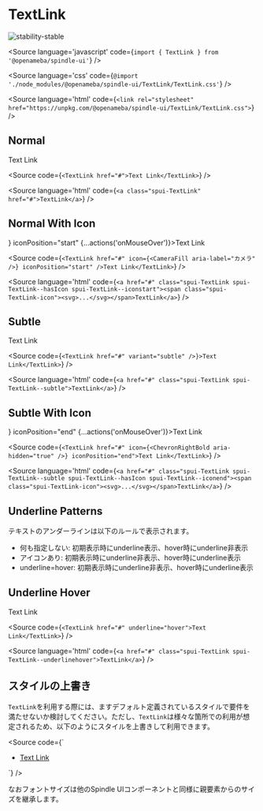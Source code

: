 
# TextLink

<Meta title="TextLink" component={TextLink} />

![stability-stable](https://img.shields.io/badge/stability-stable-green.svg)

<Source
  language='javascript'
  code={`import { TextLink } from '@openameba/spindle-ui'`}
/>

<Source
  language='css'
  code={`@import './node_modules/@openameba/spindle-ui/TextLink/TextLink.css'`}
/>

<Source
  language='html'
  code={`<link rel="stylesheet" href="https://unpkg.com/@openameba/spindle-ui/TextLink/TextLink.css">`}
/>

## Normal

<Preview withSource="open">
  <Story name="Normal">
    <TextLink href="#" {...actions('onMouseOver')}>Text Link</TextLink>
  </Story>
</Preview>

<Source
  code={`
<TextLink href="#">Text Link</TextLink>
  `}
/>

<Source
  language='html'
  code={`
<a class="spui-TextLink" href="#">TextLink</a>
  `}
/>

## Normal With Icon

<Preview withSource="open">
  <Story name="NormalWithIcon">
    <TextLink href="#" icon={<CameraFill aria-label="カメラ" />} iconPosition="start" {...actions('onMouseOver')}>Text Link</TextLink>
  </Story>
</Preview>

<Source
  code={`
<TextLink href="#" icon={<CameraFill aria-label="カメラ" />} iconPosition="start" />Text Link</TextLink>
  `}
/>

<Source
  language='html'
  code={`
<a href="#" class="spui-TextLink spui-TextLink--hasIcon spui-TextLink--iconstart"><span class="spui-TextLink-icon"><svg>...</svg></span>TextLink</a>
  `}
/>

## Subtle

<Preview withSource="open">
  <Story name="Subtle">
    <TextLink href="#" variant="subtle" {...actions('onMouseOver')}>Text Link</TextLink>
  </Story>
</Preview>

<Source
  code={`
<TextLink href="#" variant="subtle" />}>Text Link</TextLink>
  `}
/>

<Source
  language='html'
  code={`
<a href="#" class="spui-TextLink spui-TextLink--subtle">TextLink</a>
  `}
/>

## Subtle With Icon

<Preview withSource="open">
  <Story name="SubtleWithIcon">
    <TextLink href="#" variant="subtle" icon={<ChevronRightBold aria-hidden="true" />} iconPosition="end" {...actions('onMouseOver')}>Text Link</TextLink>
  </Story>
</Preview>

<Source
  code={`
<TextLink href="#" icon={<ChevronRightBold aria-hidden="true" />} iconPosition="end">Text Link</TextLink>
  `}
/>

<Source
  language='html'
  code={`
<a href="#" class="spui-TextLink spui-TextLink--subtle spui-TextLink--hasIcon spui-TextLink--iconend"><span class="spui-TextLink-icon"><svg>...</svg></span>TextLink</a>
  `}
/>

## Underline Patterns

テキストのアンダーラインは以下のルールで表示されます。

- 何も指定しない: 初期表示時にunderline表示、hover時にunderline非表示
- アイコンあり: 初期表示時にunderline非表示、hover時にunderline表示
- underline=hover: 初期表示時にunderline非表示、hover時にunderline表示

## Underline Hover

<Preview withSource="open">
  <Story name="UnderlineHover">
    <TextLink href="#" underline="hover" {...actions('onMouseOver')}>Text Link</TextLink>
  </Story>
</Preview>

<Source
  code={`
<TextLink href="#" underline="hover">Text Link</TextLink>
  `}
/>

<Source
  language='html'
  code={`
<a href="#" class="spui-TextLink spui-TextLink--underlinehover">TextLink</a>
  `}
/>

## スタイルの上書き
`TextLink`を利用する際には、ますデフォルト定義されているスタイルで要件を満たせないか検討してください。ただし、`TextLink`は様々な箇所での利用が想定されるため、以下のようにスタイルを上書きして利用できます。

<Source
  code={`
<style>
  .container {
    --TextLink-color: var(--color-text-medium-emphasis);
    --TextLink-icon-color: var(--color-object-medium-emphasis);
    --TextLink-fontWeight: normal;
  }
</style>
<div class="container">
<ul>
  <li><a class="spui-TextLink" href="#">Text Link</a></li>
</ul>
</div>
  `}
/>

なおフォントサイズは他のSpindle UIコンポーネントと同様に親要素からのサイズを継承します。
